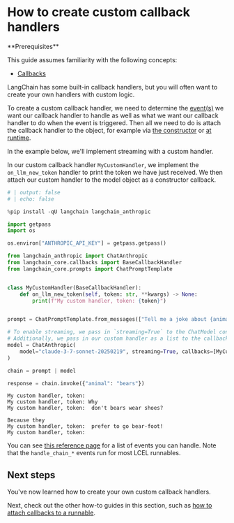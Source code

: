# How to create custom callback handlers

<Info>
**Prerequisites**


This guide assumes familiarity with the following concepts:

- [Callbacks](/oss/javascript/concepts/callbacks)

</Info>

LangChain has some built-in callback handlers, but you will often want to create your own handlers with custom logic.

To create a custom callback handler, we need to determine the [event(s)](https://python.langchain.com/api_reference/core/callbacks/langchain_core.callbacks.base.BaseCallbackHandler.html#langchain-core-callbacks-base-basecallbackhandler) we want our callback handler to handle as well as what we want our callback handler to do when the event is triggered. Then all we need to do is attach the callback handler to the object, for example via [the constructor](/oss/javascript/how-to/callbacks_constructor) or [at runtime](/oss/javascript/how-to/callbacks_runtime).

In the example below, we'll implement streaming with a custom handler.

In our custom callback handler `MyCustomHandler`, we implement the `on_llm_new_token` handler to print the token we have just received. We then attach our custom handler to the model object as a constructor callback.


```python
# | output: false
# | echo: false

%pip install -qU langchain langchain_anthropic

import getpass
import os

os.environ["ANTHROPIC_API_KEY"] = getpass.getpass()
```


```python
from langchain_anthropic import ChatAnthropic
from langchain_core.callbacks import BaseCallbackHandler
from langchain_core.prompts import ChatPromptTemplate


class MyCustomHandler(BaseCallbackHandler):
    def on_llm_new_token(self, token: str, **kwargs) -> None:
        print(f"My custom handler, token: {token}")


prompt = ChatPromptTemplate.from_messages(["Tell me a joke about {animal}"])

# To enable streaming, we pass in `streaming=True` to the ChatModel constructor
# Additionally, we pass in our custom handler as a list to the callbacks parameter
model = ChatAnthropic(
    model="claude-3-7-sonnet-20250219", streaming=True, callbacks=[MyCustomHandler()]
)

chain = prompt | model

response = chain.invoke({"animal": "bears"})
```
```output
My custom handler, token: 
My custom handler, token: Why
My custom handler, token:  don't bears wear shoes?

Because they
My custom handler, token:  prefer to go bear-foot!
My custom handler, token:
```
You can see [this reference page](https://python.langchain.com/api_reference/core/callbacks/langchain_core.callbacks.base.BaseCallbackHandler.html#langchain-core-callbacks-base-basecallbackhandler) for a list of events you can handle. Note that the `handle_chain_*` events run for most LCEL runnables.

## Next steps

You've now learned how to create your own custom callback handlers.

Next, check out the other how-to guides in this section, such as [how to attach callbacks to a runnable](/oss/javascript/how-to/callbacks_attach).
